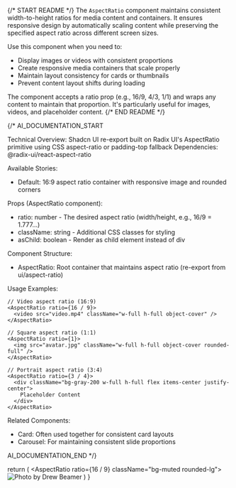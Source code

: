 
{/* START README */}
The `AspectRatio` component maintains consistent width-to-height ratios for media content and containers. It ensures responsive design by automatically scaling content while preserving the specified aspect ratio across different screen sizes.

Use this component when you need to:

- Display images or videos with consistent proportions
- Create responsive media containers that scale properly
- Maintain layout consistency for cards or thumbnails
- Prevent content layout shifts during loading

The component accepts a ratio prop (e.g., 16/9, 4/3, 1/1) and wraps any content to maintain that proportion. It's particularly useful for images, videos, and placeholder content.
{/* END README */}

{/*
AI_DOCUMENTATION_START

Technical Overview: Shadcn UI re-export built on Radix UI's AspectRatio primitive using CSS aspect-ratio or padding-top fallback
Dependencies: @radix-ui/react-aspect-ratio

Available Stories:

- Default: 16:9 aspect ratio container with responsive image and rounded corners

Props (AspectRatio component):

- ratio: number - The desired aspect ratio (width/height, e.g., 16/9 = 1.777...)
- className: string - Additional CSS classes for styling
- asChild: boolean - Render as child element instead of div

Component Structure:

- AspectRatio: Root container that maintains aspect ratio (re-export from ui/aspect-ratio)

Usage Examples:

```tsx
// Video aspect ratio (16:9)
<AspectRatio ratio={16 / 9}>
  <video src="video.mp4" className="w-full h-full object-cover" />
</AspectRatio>

// Square aspect ratio (1:1)
<AspectRatio ratio={1}>
  <img src="avatar.jpg" className="w-full h-full object-cover rounded-full" />
</AspectRatio>

// Portrait aspect ratio (3:4)
<AspectRatio ratio={3 / 4}>
  <div className="bg-gray-200 w-full h-full flex items-center justify-center">
    Placeholder Content
  </div>
</AspectRatio>
```

Related Components:

- Card: Often used together for consistent card layouts
- Carousel: For maintaining consistent slide proportions

AI_DOCUMENTATION_END
*/}

  return (
    <AspectRatio ratio={16 / 9} className="bg-muted rounded-lg">
      <img
        src="https://images.unsplash.com/photo-1588345921523-c2dcdb7f1dcd?w=800&dpr=2&q=80"
        alt="Photo by Drew Beamer"
        className="h-full w-full rounded-lg object-cover dark:brightness-[0.2] dark:grayscale"
      />
    </AspectRatio>
  )
}
